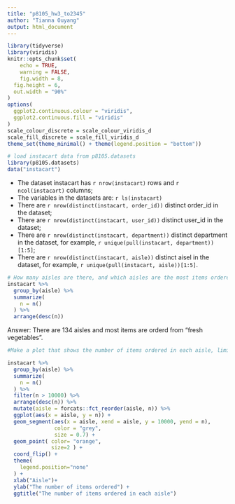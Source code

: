 ```yaml
---
title: "p8105_hw3_to2345"
author: "Tianna Ouyang"
output: html_document
---
```

```r
library(tidyverse)
library(viridis)
knitr::opts_chunk$set(
	echo = TRUE,
	warning = FALSE,
	fig.width = 8, 
  fig.height = 6,
  out.width = "90%"
)
options(
  ggplot2.continuous.colour = "viridis",
  ggplot2.continuous.fill = "viridis"
)
scale_colour_discrete = scale_colour_viridis_d
scale_fill_discrete = scale_fill_viridis_d
theme_set(theme_minimal() + theme(legend.position = "bottom"))
```


```r
# load instacart data from p8105.datasets
library(p8105.datasets)
data("instacart")
```

* The dataset instacart has `r nrow(instacart)` rows and `r ncol(instacart)` columns;
* The variables in the datasets are: `r ls(instacart)`
* There are `r nrow(distinct(instacart, order_id))` distinct order_id in the dataset;
* There are `r nrow(distinct(instacart, user_id))` distinct user_id in the dataset;
* There are `r nrow(distinct(instacart, department))` distinct department in the dataset, for example, `r unique(pull(instacart, department))[1:5]`;
* There are `r nrow(distinct(instacart, aisle))` distinct aisel in the dataset, for example, `r unique(pull(instacart, aisle))[1:5]`.

```r
# How many aisles are there, and which aisles are the most items ordered from?
instacart %>% 
  group_by(aisle) %>% 
  summarize(
    n = n()
  ) %>% 
  arrange(desc(n))
```
Answer: There are 134 aisles and most items are orderd from "fresh vegetables".

```r
#Make a plot that shows the number of items ordered in each aisle, limiting this to aisles with more than 10000 items ordered. Arrange aisles sensibly, and organize your plot so others can read it.

instacart %>% 
  group_by(aisle) %>% 
  summarize(
    n = n()
  ) %>% 
  filter(n > 10000) %>% 
  arrange(desc(n)) %>%
  mutate(aisle = forcats::fct_reorder(aisle, n)) %>% 
  ggplot(aes(x = aisle, y = n)) +
  geom_segment(aes(x = aisle, xend = aisle, y = 10000, yend = n), 
               color = "grey", 
               size = 0.7) +
  geom_point( color= "orange",
              size=2 ) +
  coord_flip() +
  theme(
    legend.position="none"
  ) +
  xlab("Aisle")+
  ylab("The number of items ordered") +
  ggtitle("The number of items ordered in each aisle")
```


